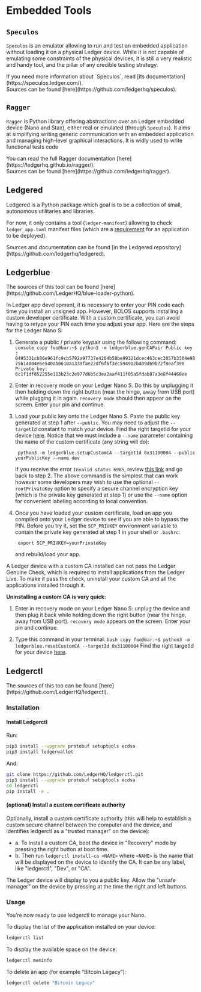 

# Embedded Tools


## `Speculos`

`Speculos` is an emulator allowing to run and test an embedded application without loading it on a physical Ledger
device. While it is not capable of emulating some constraints of the physical devices, it is still a very realistic
and handy tool, and the pillar of any credible testing strategy.

<Callout type="info">
    If you need more information about `Speculos`, read [its documentation](https://speculos.ledger.com/). <br/>
    Sources can be found [here](https://github.com/ledgerhq/speculos).
</Callout>

## `Ragger`

`Ragger` is Python library offering abstractions over an Ledger embedded device (Nano and Stax), either real or emulated
(through `Speculos`). It aims at simplifying writing generic communication with an embedded application and managing
high-level graphical interactions. It is widly used to write functional tests code


<Callout type="info">
    You can read the full Ragger documentation [here](https://ledgerhq.github.io/ragger/). <br/>
    Sources can be found [here](https://github.com/ledgerhq/ragger).
</Callout>


## Ledgered

Ledgered is a Python package which goal is to be a collection of small, autonomous utilitaries and libraries.

For now, it only contains a tool (`ledger-manifest`) allowing to check `ledger_app.toml` manifest files (which are a
[requirement](../how-to-deploy/requirements/development#manifest) for an application to be deployed).

<Callout type="info">
    Sources and documentation can be found [in the Ledgered repository](https://github.com/ledgerhq/ledgered).
</Callout>

## Ledgerblue

<Callout type="info">
    The sources of this tool can be found [here](https://github.com/LedgerHQ/blue-loader-python).
</Callout>

In Ledger app development, it is necessary to enter your PIN code each time you install an unsigned app. However, BOLOS supports installing a custom developer certificate. With a custom certificate, you can avoid having to retype your PIN each time you adjust your app. Here are the steps for the Ledger Nano S:

1.  Generate a public / private keypair using the following command:
        ``` console copy
        foo@bar:~$ python3 -m ledgerblue.genCAPair
        Public key : 0495331cb86e961fc9cb5792a97737e4204b58be99321dcec463cec3057b3304e9875614004e6e540ab0610a1339fae22df6f6f3ec594912b409d69b72f0eaf390
        Private key: 6c1f1df852255e113b23c2e977d6b5c3ea2aaf411f05a5fdab87a3e8f44468ee
        ```

2. Enter in recovery mode on your Ledger Nano S. Do this by unplugging it then holding down the right button (near the hinge, away from USB port) while plugging it in again. `recovery mode` should then appear on the screen. Enter your pin and continue.

3. Load your public key onto the Ledger Nano S. Paste the public key generated at step 1 after `--public`. You may need to adjust the `--targetId` constant to match your device. Find the right targetId for your device [here](https://gist.github.com/TamtamHero/b7651ffe6f1e485e3886bf4aba673348). Notice that we must include a `--name` parameter containing the name of the custom certificate (any string will do):

        python3 -m ledgerblue.setupCustomCA --targetId 0x31100004 --public yourPublicKey --name dev

    If you receive the error `Invalid status 6985`, review [this link](https://github.com/LedgerHQ/blue-loader-python/issues/42) and go back to step 2. The above command is the simplest that can work however some developers may wish to use the optional `--rootPrivateKey` option to specify a secure channel encryption key (which is the private key generated at step 1) or use the `--name` option for convenient labeling according to local convention.

4. Once you have loaded your custom certificate, load an app you compiled onto your Ledger device to see if you are able to bypass the PIN. Before you try it, set the `SCP_PRIVKEY` environment variable to contain the private key generated at step 1 in your shell or `.bashrc`:

        export SCP_PRIVKEY=yourPrivateKey

    and rebuild/load your app.

<Callout type="warning" emoji="⚠️">
  A Ledger device with a custom CA installed can not pass the Ledger Genuine Check, which is required to install applications from the Ledger Live. To make it pass the check, uninstall your custom CA and all the applications installed through it.
</Callout>

**Uninstalling a custom CA is very quick:**

1. Enter in recovery mode on your Ledger Nano S: unplug the device and then plug it back while holding down the right button (near the hinge, away from USB port). `recovery mode` appears on the screen. Enter your pin and continue.

2.  Type this command in your terminal:
        ``` bash copy
        foo@bar:~$ python3 -m ledgerblue.resetCustomCA --targetId 0x31100004
        ```
    Find the right targetId for your device [here](https://gist.github.com/TamtamHero/b7651ffe6f1e485e3886bf4aba673348).


## Ledgerctl

<Callout type="info">
    The sources of this too can be found [here](https://github.com/LedgerHQ/ledgerctl).
</Callout>

### Installation

#### Install Ledgerctl

Run:

```bash copy
pip3 install --upgrade protobuf setuptools ecdsa
pip3 install ledgerwallet
```

And:
```bash copy
git clone https://github.com/LedgerHQ/ledgerctl.git
pip3 install --upgrade protobuf setuptools ecdsa
cd ledgerctl
pip install -e .
```

#### (optional) Install a custom certificate authority

Optionally, install a custom certificate authority (this will help to establish a custom secure channel between the computer and the device, and identifies ledgerctl as a "trusted manager" on the device):

- a. To install a custom CA, boot the device in "Recovery" mode by pressing the right button at boot time.
- b. Then run `ledgerctl install-ca <NAME>` where `<NAME>` is the name that will be displayed on the device to identify the CA. It can be any label, like "ledgerctl", "Dev", or "CA".

The Ledger device will display to you a public key. Allow the “unsafe manager” on the device by pressing at the time the right and left buttons.

### Usage

You’re now ready to use ledgerctl to manage your Nano.

To display the list of the application installed on your device:
```bash copy
ledgerctl list
```

To display the available space on the device:
```bash copy
ledgerctl meminfo
```

To delete an app (for example “Bitcoin Legacy”):
```bash copy
ledgerctl delete "Bitcoin Legacy"
```
